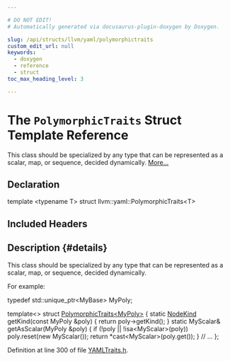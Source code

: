 ```yaml
---

# DO NOT EDIT!
# Automatically generated via docusaurus-plugin-doxygen by Doxygen.

slug: /api/structs/llvm/yaml/polymorphictraits
custom_edit_url: null
keywords:
  - doxygen
  - reference
  - struct
toc_max_heading_level: 3

---
```





# The `PolymorphicTraits` Struct Template Reference

<DoxygenPage pluginConfig={pluginConfig}>

This class should be specialized by any type that can be represented as a scalar, map, or sequence, decided dynamically. <a href="#details">More...</a>

## Declaration

<CodeBlock>template &lt;typename T&gt;
struct llvm::yaml::PolymorphicTraits&lt;T&gt;</CodeBlock>

## Included Headers

<IncludesList>
<IncludesListItem
  filePath="llvm/Support/YAMLTraits.h"
  permalink="/docs/api/files/include/include/llvm/include/llvm/support/yamltraits-h"
  isLocal="true" />
</IncludesList>

## Description {#details}

This class should be specialized by any type that can be represented as a scalar, map, or sequence, decided dynamically.

For example:

typedef std::unique&#95;ptr&lt;MyBase&gt; MyPoly;

template&lt;&gt; struct <a href="/docs/api/structs/llvm/yaml/polymorphictraits">PolymorphicTraits&lt;MyPoly&gt;</a> &#123; static <a href="/docs/api/structs/nodekind">NodeKind</a> getKind(const MyPoly &amp;poly) &#123; return poly-&gt;getKind(); &#125; static MyScalar&amp; getAsScalar(MyPoly &amp;poly) &#123; if (!poly || !isa&lt;MyScalar&gt;(poly)) poly.reset(new MyScalar()); return &#42;cast&lt;MyScalar&gt;(poly.get()); &#125; // ... &#125;;

Definition at line 300 of file <a href="/docs/api/files/include/include/llvm/include/llvm/support/yamltraits-h">YAMLTraits.h</a>.

</DoxygenPage>
